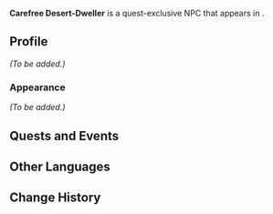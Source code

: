 {{Meta
<!-- Remove this template after adding the missing info -->
|missing_NPC_profile  = yes
<!--
|missing_NPC_idle     = yes
|missing_NPC_dialogue = yes
-->
}}
{{Character Infobox
|type             = Quest NPC
|image            = NPC Carefree Desert-Dweller.png
|realname         = <!-- Optional, if different from in-game name -->
|deceased         = <!-- Past (for deceased prior to events of the game) or free response -->
|region           = Sumeru
|location         = Sumeru
|affiliation      = Temple of Silence
|title            = 

|ancestry         = <!-- Clan/family -->
|father           = 
|mother           = 
|spouse           = 
|sibling          = 
|child            = 
|relative         = 

|voiceEN          = 
|voiceCN          = 
|voiceJP          = 
|voiceKR          = 
}}
'''Carefree Desert-Dweller''' is a quest-exclusive NPC that appears in {{Quest|Oathkeeper}}.
<!--
==Location==
{{subst:#tag:gallery|
NPC Location {{subst:#titleparts:{{subst:PAGENAME}}}}.png{{subst:!}}{{subst:#titleparts:{{subst:PAGENAME}}}}'s location
NPC Location {{subst:#titleparts:{{subst:PAGENAME}}}} Context.png{{subst:!}}Additional context
}}
-->
==Profile==
<!--Detailed story/lore information goes here.-->
''(To be added.)''

===Appearance===
<!--Keep appearance section short and concise. Limit to 2 paragraphs with 3-4 sentences each.-->
''(To be added.)''

==Quests and Events==
{{Quests and Events}}
<!--
==Idle Quotes==
{{Dialogue Start}}
: {{DIcon|Idle}} {{Tx}}
:: {{A|VO {{subst:#titleparts:{{subst:PAGENAME}}}} 01.ogg}} "{{Tx}}"
{{Dialogue End}}

==Dialogue==
{{Dialogue Start}}
:'''{{subst:#titleparts:{{subst:PAGENAME}}}}:''' 
:{{DIcon}}
{{Dialogue End}}
<!--
==Event Dialogue==
===Event Name===
{{Dialogue Start}}
:'''{{subst:#titleparts:{{subst:PAGENAME}}}}:'''
{{Dialogue End}}
-->
==Other Languages==
{{Other Languages|default_hidden=1
|en      = Carefree Desert-Dweller
|zhs     = 悠闲的沙漠人
|zhs_rm  = 
|zht     = 悠閒的沙漠人
|zht_rm  = 
|ja      = のんびりしている砂漠の民
|ja_rm   = Nonbiri Shite Iru Sabaku no Tami
|ko      = 느긋한 사막인
|ko_rm   = 
|es      = Habitante del desierto ocioso
|fr      = Habitant du désert oisif
|ru      = Беззаботный житель пустыни
|th      = ชาวทะเลทรายผู้ไร้กังวล
|th_rm   = 
|vi      = Người Sa Mạc Nhàn Nhã
|de      = Gemächlicher Wüstenbewohner
|id      = Penduduk Padang Pasir yang Santai
|pt      = Morador do Deserto Despreocupado
|tr      = Umursamaz Çöl Sakini
|it      = Abitante spensierato del deserto
}}

==Change History==
{{Change History|4.6}}
<!--
==References==
{{Reflist}}
-->